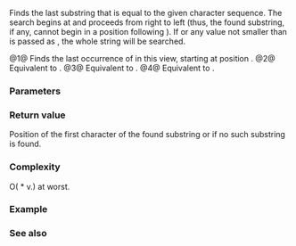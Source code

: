 {{cpp/string/basic_string_view/title|rfind}}
{{cpp/string/basic_string_view/navbar}}
{{dcl begin}}
{{dcl|num=1|since=c++17|1=
constexpr size_type rfind( basic_string_view v, size_type pos = npos ) const noexcept;
}}
{{dcl|num=2|since=c++17|1=
constexpr size_type rfind( CharT ch, size_type pos = npos ) const noexcept;
}}
{{dcl|num=3|since=c++17|1=
constexpr size_type rfind( const CharT* s, size_type pos, size_type count ) const;
}}
{{dcl|num=4|since=c++17|1=
constexpr size_type rfind( const CharT* s, size_type pos = npos ) const;
}}
{{dcl end}}

Finds the last substring that is equal to the given character sequence. The search begins at {{c|pos}} and proceeds from right to left (thus, the found substring, if any, cannot begin in a position following {{c|pos}}). If {{lc|npos}} or any value not smaller than {{box|{{lc|size()}}{{c/core| - 1}}}} is passed as {{c|pos}}, the whole string will be searched.

@1@ Finds the last occurrence of {{c|v}} in this view, starting at position {{c|pos}}.
@2@ Equivalent to {{c|rfind(basic_string_view(std::addressof(ch), 1), pos)}}.
@3@ Equivalent to {{c|rfind(basic_string_view(s, count), pos)}}.
@4@ Equivalent to {{c|rfind(basic_string_view(s), pos)}}.

===Parameters===
{{par begin}}
{{par|v|view to search for}}
{{par|pos|position at which to start the search}}
{{par|count|length of substring to search for}}
{{par|s|pointer to a character string to search for}}
{{par|ch|character to search for}}
{{par end}}

===Return value===
Position of the first character of the found substring or {{lc|npos}} if no such substring is found.

===Complexity===
O({{lc|size()}} * v.{{lc|size()}}) at worst.

===Example===
{{example
|code=
#include &lt;string_view&gt;

int main()
{
    using namespace std::literals;
    constexpr auto N = std::string_view::npos;

    static_assert(true
        &amp;&amp; (6 == "AB AB AB"sv.rfind("AB"))
        &amp;&amp; (6 == "AB AB AB"sv.rfind("ABCD", N, 2))
        &amp;&amp; (3 == "AB AB AB"sv.rfind("AB", 5))
        &amp;&amp; (0 == "AB CD EF"sv.rfind("AB", 0))
        &amp;&amp; (2 == "B AB AB "sv.rfind("AB", 2))
        &amp;&amp; (N == "B AB AB "sv.rfind("AB", 1))
        &amp;&amp; (5 == "B AB AB "sv.rfind('A'))
        &amp;&amp; (4 == "AB AB AB"sv.rfind('B', 4))
        &amp;&amp; (N == "AB AB AB"sv.rfind('C'))
    );
}
}}

===See also===
{{dsc begin}}
{{dsc inc|cpp/string/basic_string_view/dsc find}}
{{dsc inc|cpp/string/basic_string_view/dsc find_first_of}}
{{dsc inc|cpp/string/basic_string_view/dsc find_last_of}}
{{dsc inc|cpp/string/basic_string_view/dsc find_first_not_of}}
{{dsc inc|cpp/string/basic_string_view/dsc find_last_not_of}}
{{dsc inc|cpp/string/basic_string/dsc rfind}}
{{dsc end}}

{{langlinks|de|es|ja|ru|zh}}